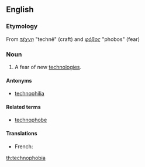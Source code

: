 ==English==

===Etymology===
From {{etyl|grc|en}} ''[[τέχνη]]'' "technê" (craft) and ''[[φόβος]]'' "phobos" (fear)

===Noun===
{{wikipedia}}
{{en-noun}}

# A fear of new [[technologies]].

====Antonyms====
* [[technophilia]]

====Related terms====
* [[technophobe]]

====Translations====
{{trans-top|fear of new technologies}}
* French: {{t+|fr|technophobie|f}}
{{trans-mid}}
{{trans-bottom}}

[[th:technophobia]]